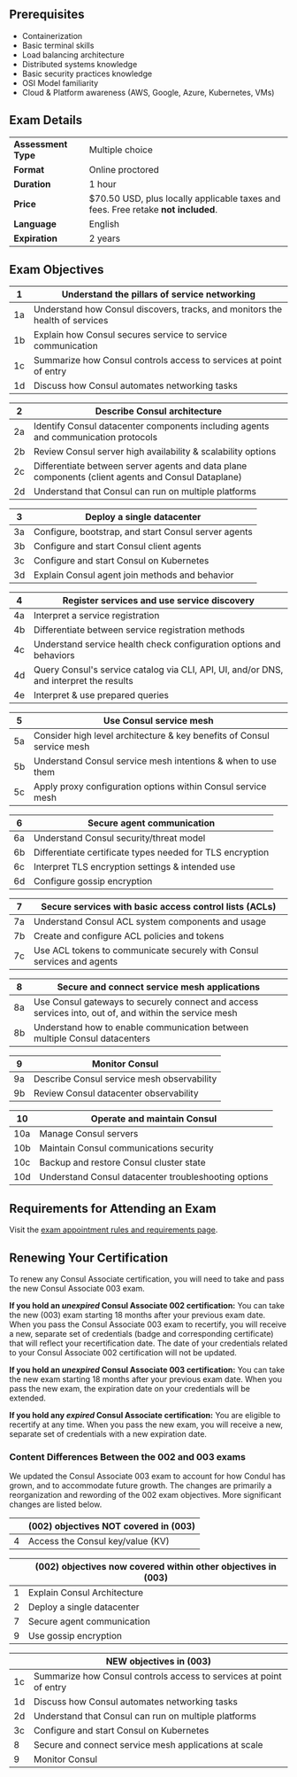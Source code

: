 <!-- Each "## Heading Two" section in this document will be used to populate an FAQ item -->

## Prerequisites

* Containerization 
* Basic terminal skills
* Load balancing architecture
* Distributed systems knowledge
* Basic security practices knowledge 
* OSI Model familiarity
* Cloud & Platform awareness (AWS, Google, Azure, Kubernetes, VMs)

## Exam Details

|                     |                                                                                   |
| ------------------- | --------------------------------------------------------------------------------- |
| **Assessment Type** | Multiple choice                                                                   |
| **Format**          | Online proctored                                                                  |
| **Duration**        | 1 hour                                                                            |
| **Price**           | $70.50 USD, plus locally applicable taxes and fees. Free retake **not included**. |
| **Language**        | English                                                                           |
| **Expiration**      | 2 years                                                                           |

## Exam Objectives

| 1  | Understand the pillars of service networking                                 |
|----|------------------------------------------------------------------------------|
| 1a | Understand how Consul discovers, tracks, and monitors the health of services |
| 1b | Explain how Consul secures service to service communication                  |
| 1c | Summarize how Consul controls access to services at point of entry           |
| 1d | Discuss how Consul automates networking tasks                                |

| 2  | Describe Consul architecture                                                                       |
|----|----------------------------------------------------------------------------------------------------|
| 2a | Identify Consul datacenter components including agents and communication protocols                 |
| 2b | Review Consul server high availability & scalability options                                       |
| 2c | Differentiate between server agents and data plane components (client agents and Consul Dataplane) |
| 2d | Understand that Consul can run on multiple platforms                                               |

| 3  | Deploy a single datacenter                           |
|----|------------------------------------------------------|
| 3a | Configure, bootstrap, and start Consul server agents |
| 3b | Configure and start Consul client agents             |
| 3c | Configure and start Consul on Kubernetes             |
| 3d | Explain Consul agent join methods and behavior       |

| 4  | Register services and use service discovery                                            |
|----|----------------------------------------------------------------------------------------|
| 4a | Interpret a service registration                                                       |
| 4b | Differentiate between service registration methods                                     |
| 4c | Understand service health check configuration options and behaviors                    |
| 4d | Query Consul's service catalog via CLI, API, UI, and/or DNS, and interpret the results |
| 4e | Interpret & use prepared queries                                                       |

| 5  | Use Consul service mesh                                                |
|----|------------------------------------------------------------------------|
| 5a | Consider high level architecture & key benefits of Consul service mesh |
| 5b | Understand Consul service mesh intentions & when to use them           |
| 5c | Apply proxy configuration options within Consul service mesh           |

| 6  | Secure agent communication                                |
|----|-----------------------------------------------------------|
| 6a | Understand Consul security/threat model                   |
| 6b | Differentiate certificate types needed for TLS encryption |
| 6c | Interpret TLS encryption settings & intended use          |
| 6d | Configure gossip encryption                               |

| 7  | Secure services with basic access control lists (ACLs)                 |
|----|------------------------------------------------------------------------|
| 7a | Understand Consul ACL system components and usage                      |
| 7b | Create and configure ACL policies and tokens                           |
| 7c | Use ACL tokens to communicate securely with Consul services and agents |

| 8  | Secure and connect service mesh applications                                                          |
|----|-------------------------------------------------------------------------------------------------------|
| 8a | Use Consul gateways to securely connect and access services into, out of, and within the service mesh |
| 8b | Understand how to enable communication between multiple Consul datacenters                            |

| 9  | Monitor Consul                             |
|----|--------------------------------------------|
| 9a | Describe Consul service mesh observability |
| 9b | Review Consul datacenter observability     |

| 10  | Operate and maintain Consul                          |
|-----|------------------------------------------------------|
| 10a | Manage Consul servers                                |
| 10b | Maintain Consul communications security              |
| 10c | Backup and restore Consul cluster state              |
| 10d | Understand Consul datacenter troubleshooting options |

## Requirements for Attending an Exam

Visit the [exam appointment rules and requirements page](https://hashicorp-certifications.zendesk.com/hc/en-us/articles/26234761626125).

## Renewing Your Certification

To renew any Consul Associate certification, you will need to take and pass the new Consul Associate 003 exam.

**If you hold an *unexpired* Consul Associate 002 certification:** You can take the new (003) exam starting 18 months after your previous exam date. When you pass the Consul Associate 003 exam to recertify, you will receive a new, separate set of credentials (badge and corresponding certificate) that will reflect your recertification date. The date of your credentials related to your Consul Associate 002 certification will not be updated.

**If you hold an *unexpired* Consul Associate 003 certification:** You can take the new exam starting 18 months after your previous exam date. When you pass the new exam, the expiration date on your credentials will be extended.

**If you hold any *expired* Consul Associate certification:** You are eligible to recertify at any time. When you pass the new exam, you will receive a new, separate set of credentials with a new expiration date.

### Content Differences Between the 002 and 003 exams

We updated the Consul Associate 003 exam to account for how Condul has grown, and to accommodate future growth. The changes are primarily a reorganization and rewording of the 002 exam objectives. More significant changes are listed below.

| | (002) objectives **NOT** covered in (003) |
|  ---- | ------------ |
| 4    | Access the Consul key/value (KV) |

| | (002) objectives now covered within other objectives in (003) |
| ---- | --------------------- |
| 1   | Explain Consul Architecture |
| 2   | Deploy a single datacenter |
| 7   | Secure agent communication |
| 9   | Use gossip encryption |

| | **NEW** objectives in (003) |
| ---- | -------------- |
| 1c   | Summarize how Consul controls access to services at point of entry |
| 1d   | Discuss how Consul automates networking tasks |
| 2d   | Understand that Consul can run on multiple platforms |
| 3c   | Configure and start Consul on Kubernetes |
| 8    | Secure and connect service mesh applications at scale |
| 9    | Monitor Consul |

